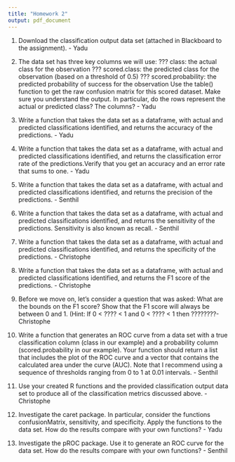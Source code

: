 ```yaml
---
title: "Homework 2"
output: pdf_document
---
```


1. Download the classification output data set (attached in Blackboard to the assignment). - Yadu

2. The data set has three key columns we will use:
??? class: the actual class for the observation
??? scored.class: the predicted class for the observation (based on a threshold of 0.5)
??? scored.probability: the predicted probability of success for the observation
Use the table() function to get the raw confusion matrix for this scored dataset. Make sure you understand
the output. In particular, do the rows represent the actual or predicted class? The columns? - Yadu

3. Write a function that takes the data set as a dataframe, with actual and predicted classifications identified,
and returns the accuracy of the predictions. - Yadu 

4. Write a function that takes the data set as a dataframe, with actual and predicted classifications identified,
and returns the classification error rate of the predictions.Verify that you get an accuracy and an error rate that sums to one. - Yadu 

5. Write a function that takes the data set as a dataframe, with actual and predicted classifications identified,
and returns the precision of the predictions. - Senthil

6. Write a function that takes the data set as a dataframe, with actual and predicted classifications identified,
and returns the sensitivity of the predictions. Sensitivity is also known as recall. - Senthil

7. Write a function that takes the data set as a dataframe, with actual and predicted classifications identified,
and returns the specificity of the predictions. - Christophe

8. Write a function that takes the data set as a dataframe, with actual and predicted classifications identified,
and returns the F1 score of the predictions. - Christophe

9. Before we move on, let's consider a question that was asked: What are the bounds on the F1 score? Show
that the F1 score will always be between 0 and 1. (Hint: If 0 < ???? < 1 and 0 < ???? < 1 then ????????- Christophe

10. Write a function that generates an ROC curve from a data set with a true classification column (class in our
example) and a probability column (scored.probability in our example). Your function should return a list
that includes the plot of the ROC curve and a vector that contains the calculated area under the curve
(AUC). Note that I recommend using a sequence of thresholds ranging from 0 to 1 at 0.01 intervals. - Senthil

11. Use your created R functions and the provided classification output data set to produce all of the
classification metrics discussed above. - Christophe

12. Investigate the caret package. In particular, consider the functions confusionMatrix, sensitivity, and
specificity. Apply the functions to the data set. How do the results compare with your own functions? - Yadu

13. Investigate the pROC package. Use it to generate an ROC curve for the data set. How do the results
compare with your own functions? - Senthil 
